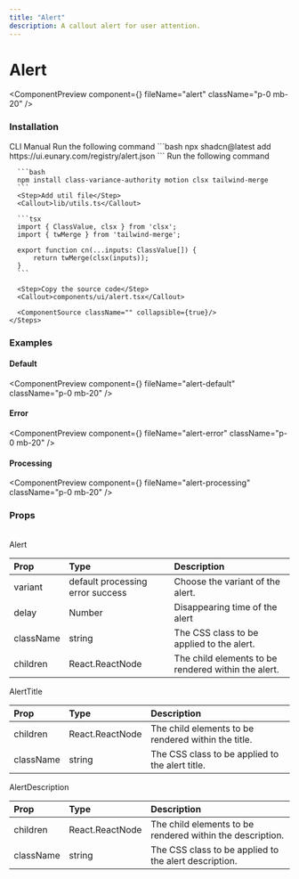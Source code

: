 ```yaml
---
title: "Alert"
description: A callout alert for user attention.
---
```


# Alert

<ComponentPreview component={<AlertDemo />} fileName="alert" className="p-0 mb-20" />

### Installation

<Tabs defaultValue="manual">
  <TabsList>
    <TabsTrigger value="cli">CLI</TabsTrigger>
    <TabsTrigger value="manual">Manual</TabsTrigger>
  </TabsList>

  <TabsContent value="cli">
    <Steps>
      <Step>Run the following command</Step>
      ```bash
      npx shadcn@latest add https://ui.eunary.com/registry/alert.json
      ```
    </Steps>
  </TabsContent>

  <TabsContent value="manual">
    <Steps>
      <Step>Run the following command</Step>

      ```bash
      npm install class-variance-authority motion clsx tailwind-merge
      ```
      <Step>Add util file</Step>
      <Callout>lib/utils.ts</Callout>

      ```tsx
      import { ClassValue, clsx } from 'clsx';
      import { twMerge } from 'tailwind-merge';

      export function cn(...inputs: ClassValue[]) {
          return twMerge(clsx(inputs));
      }
      ```

      <Step>Copy the source code</Step>
      <Callout>components/ui/alert.tsx</Callout>
     
      <ComponentSource className="" collapsible={true}/>
    </Steps>
  </TabsContent>
</Tabs>

### Examples

#### Default

<ComponentPreview component={<AlertDefaultDemo />} fileName="alert-default" className="p-0 mb-20" />

#### Error

<ComponentPreview component={<AlertErrorDemo />} fileName="alert-error" className="p-0 mb-20" />

#### Processing

<ComponentPreview component={<AlertProcessDemo />} fileName="alert-processing" className="p-0 mb-20" />

### Props

<br/>
<Callout>Alert</Callout>

| Prop                | Type                     | Description                                        |
| :------------------ | :----------------------- | :------------------------------------------------- |
| <Callout>variant</Callout>           | <Callout>default</Callout> <Callout>processing</Callout> <Callout>error</Callout> <Callout>success</Callout>| Choose the variant of the alert.|
| <Callout>delay</Callout>             | <Callout>Number</Callout>                   | Disappearing time of the alert                     |
| <Callout>className</Callout>         | <Callout>string</Callout>                   | The CSS class to be applied to the alert.          |
| <Callout>children</Callout>          | <Callout>React.ReactNode</Callout>          | The child elements to be rendered within the alert.|



<Callout>AlertTitle</Callout>

| Prop                | Type                     | Description                                        |
| :------------------ | :----------------------- | :------------------------------------------------- |
| <Callout>children</Callout>          | <Callout>React.ReactNode</Callout>          | The child elements to be rendered within the title.|
| <Callout>className</Callout>         | <Callout>string</Callout>                   | The CSS class to be applied to the alert title.    |


<Callout>AlertDescription</Callout>

| Prop                | Type                     | Description                                        |
| :------------------ | :----------------------- | :------------------------------------------------- |
| <Callout>children</Callout>          | <Callout>React.ReactNode</Callout>          | The child elements to be rendered within the description.|
| <Callout>className</Callout>         | <Callout>string</Callout>                   | The CSS class to be applied to the alert description.|




<ExploreComponents recentlyAddedComponent="recent-component" nextComponent="theme-toggler"/>